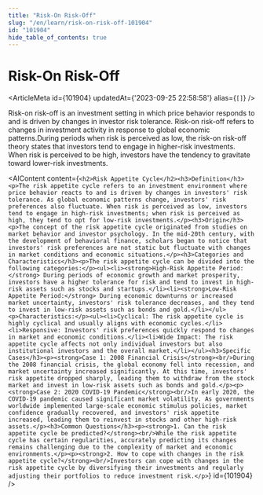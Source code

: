 ```yaml
---
title: "Risk-On Risk-Off"
slug: "/en/learn/risk-on-risk-off-101904"
id: "101904"
hide_table_of_contents: true
---
```



# Risk-On Risk-Off

<ArticleMeta id={101904} updatedAt={'2023-09-25 22:58:58'} alias={`[]`} />
<div className='border-solid border-b border-t-0 my-4 border-[var(--ifm-color-gray-300)]' />

Risk-on risk-off is an investment setting in which price behavior responds to and is driven by changes in investor risk tolerance. Risk-on risk-off refers to changes in investment activity in response to global economic patterns.During periods when risk is perceived as low, the risk-on risk-off theory states that investors tend to engage in higher-risk investments. When risk is perceived to be high, investors have the tendency to gravitate toward lower-risk investments.

<AIContent content={`<h2>Risk Appetite Cycle</h2><h3>Definition</h3><p>The risk appetite cycle refers to an investment environment where price behavior reacts to and is driven by changes in investors' risk tolerance. As global economic patterns change, investors' risk preferences also fluctuate. When risk is perceived as low, investors tend to engage in high-risk investments; when risk is perceived as high, they tend to opt for low-risk investments.</p><h3>Origin</h3><p>The concept of the risk appetite cycle originated from studies on market behavior and investor psychology. In the mid-20th century, with the development of behavioral finance, scholars began to notice that investors' risk preferences are not static but fluctuate with changes in market conditions and economic situations.</p><h3>Categories and Characteristics</h3><p>The risk appetite cycle can be divided into the following categories:</p><ul><li><strong>High-Risk Appetite Period:</strong> During periods of economic growth and market prosperity, investors have a higher tolerance for risk and tend to invest in high-risk assets such as stocks and startups.</li><li><strong>Low-Risk Appetite Period:</strong> During economic downturns or increased market uncertainty, investors' risk tolerance decreases, and they tend to invest in low-risk assets such as bonds and gold.</li></ul><p>Characteristics:</p><ul><li>Cyclical: The risk appetite cycle is highly cyclical and usually aligns with economic cycles.</li><li>Responsive: Investors' risk preferences quickly respond to changes in market and economic conditions.</li><li>Wide Impact: The risk appetite cycle affects not only individual investors but also institutional investors and the overall market.</li></ul><h3>Specific Cases</h3><p><strong>Case 1: 2008 Financial Crisis</strong><br/>During the 2008 financial crisis, the global economy fell into recession, and market uncertainty increased significantly. At this time, investors' risk appetite dropped sharply, leading them to withdraw from the stock market and invest in low-risk assets such as bonds and gold.</p><p><strong>Case 2: 2020 COVID-19 Pandemic</strong><br/>In early 2020, the COVID-19 pandemic caused significant market volatility. As governments worldwide implemented large-scale economic stimulus policies, market confidence gradually recovered, and investors' risk appetite increased, leading them to reinvest in stocks and other high-risk assets.</p><h3>Common Questions</h3><p><strong>1. Can the risk appetite cycle be predicted?</strong><br/>While the risk appetite cycle has certain regularities, accurately predicting its changes remains challenging due to the complexity of market and economic environments.</p><p><strong>2. How to cope with changes in the risk appetite cycle?</strong><br/>Investors can cope with changes in the risk appetite cycle by diversifying their investments and regularly adjusting their portfolios to reduce investment risk.</p>`} id={101904} />
